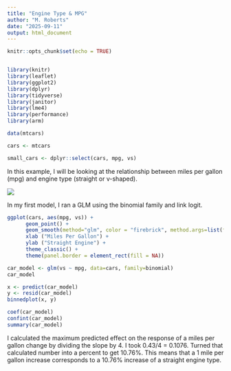 ```yaml
---
title: "Engine Type & MPG"
author: "M. Roberts"
date: "2025-09-11"
output: html_document
---
```


```r
knitr::opts_chunk$set(echo = TRUE)


library(knitr)
library(leaflet)
library(ggplot2)
library(dplyr)
library(tidyverse)
library(janitor)
library(lme4)
library(performance)
library(arm)

data(mtcars)

cars <- mtcars

small_cars <- dplyr::select(cars, mpg, vs)

```


In this example, I will be looking at the relationship between miles per gallon (mpg) and engine type (straight or v-shaped).

![](engine_type.jpg)


In my first model, I ran a GLM using the binomial family and link logit. 
```r

ggplot(cars, aes(mpg, vs)) + 
      geom_point() +
      geom_smooth(method="glm", color = "firebrick", method.args=list(family="binomial"(link="logit"))) +
      xlab ("Miles Per Gallon") +
      ylab ("Straight Engine") +
      theme_classic() +
      theme(panel.border = element_rect(fill = NA))

car_model <- glm(vs ~ mpg, data=cars, family=binomial)
car_model
```


```r

x <- predict(car_model)
y <- resid(car_model)
binnedplot(x, y)

coef(car_model)
confint(car_model)
summary(car_model)

```

I calculated the maximum predicted effect on the response of a miles per gallon change by dividing the slope by 4. I took 0.43/4 = 0.1076. Turned that calculated number into a percent to get 10.76%. This means that a 1 mile per gallon increase corresponds to a 10.76% increase of a straight engine type.



